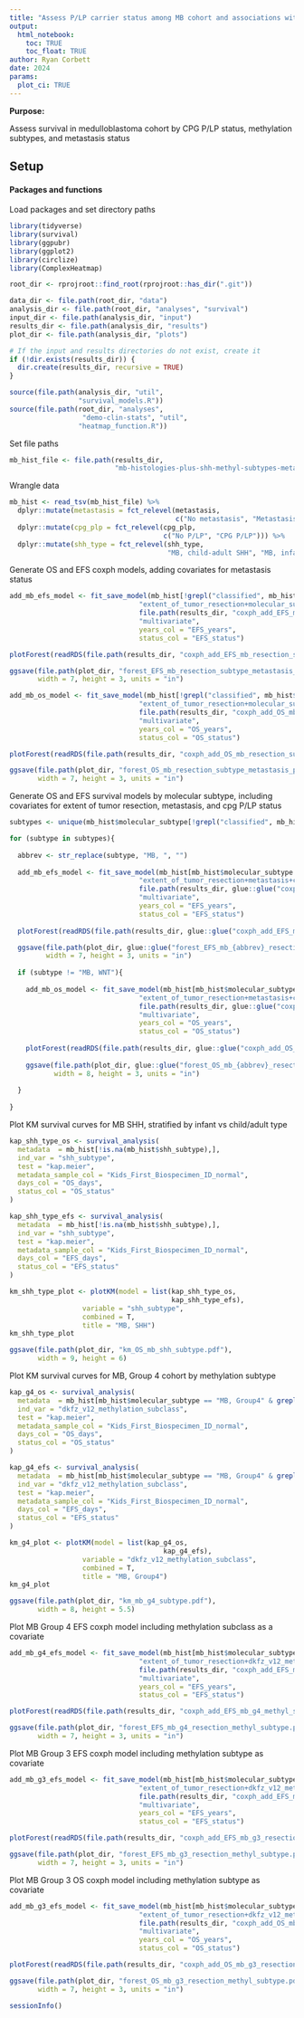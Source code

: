 ```yaml
---
title: "Assess P/LP carrier status among MB cohort and associations with survival"
output: 
  html_notebook:
    toc: TRUE
    toc_float: TRUE
author: Ryan Corbett
date: 2024
params:
  plot_ci: TRUE
---
```


**Purpose:** 

Assess survival in medulloblastoma cohort by CPG P/LP status, methylation subtypes, and metastasis status

## Setup

#### Packages and functions

Load packages and set directory paths
```r
library(tidyverse)
library(survival)
library(ggpubr)
library(ggplot2)
library(circlize)
library(ComplexHeatmap)

root_dir <- rprojroot::find_root(rprojroot::has_dir(".git"))

data_dir <- file.path(root_dir, "data")
analysis_dir <- file.path(root_dir, "analyses", "survival")
input_dir <- file.path(analysis_dir, "input")
results_dir <- file.path(analysis_dir, "results")
plot_dir <- file.path(analysis_dir, "plots")

# If the input and results directories do not exist, create it
if (!dir.exists(results_dir)) {
  dir.create(results_dir, recursive = TRUE)
}

source(file.path(analysis_dir, "util",
                 "survival_models.R"))
source(file.path(root_dir, "analyses", 
                  "demo-clin-stats", "util",
                 "heatmap_function.R"))
```

Set file paths

```r
mb_hist_file <- file.path(results_dir, 
                          "mb-histologies-plus-shh-methyl-subtypes-metastsis.tsv")
```

Wrangle data

```r
mb_hist <- read_tsv(mb_hist_file) %>%
  dplyr::mutate(metastasis = fct_relevel(metastasis, 
                                         c("No metastasis", "Metastasis"))) %>%
  dplyr::mutate(cpg_plp = fct_relevel(cpg_plp,
                                      c("No P/LP", "CPG P/LP"))) %>%
  dplyr::mutate(shh_type = fct_relevel(shh_type,
                                       "MB, child-adult SHH", "MB, infant SHH"))
```

Generate OS and EFS coxph models, adding covariates for metastasis status

```r
add_mb_efs_model <- fit_save_model(mb_hist[!grepl("classified", mb_hist$molecular_subtype),],
                                "extent_of_tumor_resection+molecular_subtype+metastasis+cpg_plp",
                                file.path(results_dir, "coxph_add_EFS_mb_resection_subtype_metastasis_plp.RDS"),
                                "multivariate",
                                years_col = "EFS_years",
                                status_col = "EFS_status")

plotForest(readRDS(file.path(results_dir, "coxph_add_EFS_mb_resection_subtype_metastasis_plp.RDS")))

ggsave(file.path(plot_dir, "forest_EFS_mb_resection_subtype_metastasis_plp.pdf"),
       width = 7, height = 3, units = "in")
```

```r
add_mb_os_model <- fit_save_model(mb_hist[!grepl("classified", mb_hist$molecular_subtype),],
                                "extent_of_tumor_resection+molecular_subtype+metastasis+cpg_plp",
                                file.path(results_dir, "coxph_add_OS_mb_resection_subtype_metastasis_plp.RDS"),
                                "multivariate",
                                years_col = "OS_years",
                                status_col = "OS_status")

plotForest(readRDS(file.path(results_dir, "coxph_add_OS_mb_resection_subtype_metastasis_plp.RDS")))

ggsave(file.path(plot_dir, "forest_OS_mb_resection_subtype_metastasis_plp.pdf"),
       width = 7, height = 3, units = "in")
```

Generate OS and EFS survival models by molecular subtype, including covariates for extent of tumor resection, metastasis, and cpg P/LP status

```r
subtypes <- unique(mb_hist$molecular_subtype[!grepl("classified", mb_hist$molecular_subtype)])

for (subtype in subtypes){
  
  abbrev <- str_replace(subtype, "MB, ", "")
  
  add_mb_efs_model <- fit_save_model(mb_hist[mb_hist$molecular_subtype == subtype,],
                                "extent_of_tumor_resection+metastasis+cpg_plp",
                                file.path(results_dir, glue::glue("coxph_add_EFS_mb_{abbrev}_resection_metastasis_plp.RDS")),
                                "multivariate",
                                years_col = "EFS_years",
                                status_col = "EFS_status")
  
  plotForest(readRDS(file.path(results_dir, glue::glue("coxph_add_EFS_mb_{abbrev}_resection_metastasis_plp.RDS"))))

  ggsave(file.path(plot_dir, glue::glue("forest_EFS_mb_{abbrev}_resection_subtype_metastasis.pdf")),
         width = 7, height = 3, units = "in")
  
  if (subtype != "MB, WNT"){
  
    add_mb_os_model <- fit_save_model(mb_hist[mb_hist$molecular_subtype == subtype,],
                                "extent_of_tumor_resection+metastasis+cpg_plp",
                                file.path(results_dir, glue::glue("coxph_add_OS_mb_{abbrev}_resection_metastasis_plp.RDS")),
                                "multivariate",
                                years_col = "OS_years",
                                status_col = "OS_status")
    
    plotForest(readRDS(file.path(results_dir, glue::glue("coxph_add_OS_mb_{abbrev}_resection_metastasis_plp.RDS"))))
  
    ggsave(file.path(plot_dir, glue::glue("forest_OS_mb_{abbrev}_resection_subtype_metastasis.pdf")),
           width = 8, height = 3, units = "in")
    
  }
  
}
```
Plot KM survival curves for MB SHH, stratified by infant vs child/adult type 

```r
kap_shh_type_os <- survival_analysis(
  metadata  = mb_hist[!is.na(mb_hist$shh_subtype),],
  ind_var = "shh_subtype",
  test = "kap.meier",
  metadata_sample_col = "Kids_First_Biospecimen_ID_normal", 
  days_col = "OS_days",
  status_col = "OS_status"
)

kap_shh_type_efs <- survival_analysis(
  metadata  = mb_hist[!is.na(mb_hist$shh_subtype),],
  ind_var = "shh_subtype",
  test = "kap.meier",
  metadata_sample_col = "Kids_First_Biospecimen_ID_normal", 
  days_col = "EFS_days",
  status_col = "EFS_status"
)

km_shh_type_plot <- plotKM(model = list(kap_shh_type_os,
                                        kap_shh_type_efs),
                  variable = "shh_subtype",
                  combined = T, 
                  title = "MB, SHH")
km_shh_type_plot

ggsave(file.path(plot_dir, "km_OS_mb_shh_subtype.pdf"),
       width = 9, height = 6)
```
Plot KM survival curves for MB, Group 4 cohort by methylation subtype

```r
kap_g4_os <- survival_analysis(
  metadata  = mb_hist[mb_hist$molecular_subtype == "MB, Group4" & grepl("G34", mb_hist$dkfz_v12_methylation_subclass),],
  ind_var = "dkfz_v12_methylation_subclass",
  test = "kap.meier",
  metadata_sample_col = "Kids_First_Biospecimen_ID_normal", 
  days_col = "OS_days",
  status_col = "OS_status"
)

kap_g4_efs <- survival_analysis(
  metadata  = mb_hist[mb_hist$molecular_subtype == "MB, Group4" & grepl("G34", mb_hist$dkfz_v12_methylation_subclass),],
  ind_var = "dkfz_v12_methylation_subclass",
  test = "kap.meier",
  metadata_sample_col = "Kids_First_Biospecimen_ID_normal", 
  days_col = "EFS_days",
  status_col = "EFS_status"
)

km_g4_plot <- plotKM(model = list(kap_g4_os,
                                      kap_g4_efs),
                  variable = "dkfz_v12_methylation_subclass",
                  combined = T, 
                  title = "MB, Group4")
km_g4_plot

ggsave(file.path(plot_dir, "km_mb_g4_subtype.pdf"),
       width = 8, height = 5.5)
```
Plot MB Group 4 EFS coxph model including methylation subclass as a covariate

```r
add_mb_g4_efs_model <- fit_save_model(mb_hist[mb_hist$molecular_subtype == "MB, Group4" & grepl("G34", mb_hist$dkfz_v12_methylation_subclass),],
                                "extent_of_tumor_resection+dkfz_v12_methylation_subclass+cpg_plp",
                                file.path(results_dir, "coxph_add_EFS_mb_g4_methyl_subtype.RDS"),
                                "multivariate",
                                years_col = "EFS_years",
                                status_col = "EFS_status")

plotForest(readRDS(file.path(results_dir, "coxph_add_EFS_mb_g4_methyl_subtype.RDS")))

ggsave(file.path(plot_dir, "forest_EFS_mb_g4_resection_methyl_subtype.pdf"),
       width = 7, height = 3, units = "in")
```
Plot MB Group 3 EFS coxph model including methylation subtype as covariate

```r
add_mb_g3_efs_model <- fit_save_model(mb_hist[mb_hist$molecular_subtype == "MB, Group3" & grepl("G34", mb_hist$dkfz_v12_methylation_subclass),],
                                "extent_of_tumor_resection+dkfz_v12_methylation_subclass+cpg_plp",
                                file.path(results_dir, "coxph_add_EFS_mb_g3_resection_methyl_subtype.RDS"),
                                "multivariate",
                                years_col = "EFS_years",
                                status_col = "EFS_status")

plotForest(readRDS(file.path(results_dir, "coxph_add_EFS_mb_g3_resection_methyl_subtype.RDS")))

ggsave(file.path(plot_dir, "forest_EFS_mb_g3_resection_methyl_subtype.pdf"),
       width = 7, height = 3, units = "in")
```
Plot MB Group 3 OS coxph model including methylation subtype as covariate

```r
add_mb_g3_efs_model <- fit_save_model(mb_hist[mb_hist$molecular_subtype == "MB, Group3" & grepl("G34", mb_hist$dkfz_v12_methylation_subclass),],
                                "extent_of_tumor_resection+dkfz_v12_methylation_subclass+cpg_plp",
                                file.path(results_dir, "coxph_add_OS_mb_g3_resection_methyl_subtype.RDS"),
                                "multivariate",
                                years_col = "OS_years",
                                status_col = "OS_status")

plotForest(readRDS(file.path(results_dir, "coxph_add_OS_mb_g3_resection_methyl_subtype.RDS")))

ggsave(file.path(plot_dir, "forest_OS_mb_g3_resection_methyl_subtype.pdf"),
       width = 7, height = 3, units = "in")
```

```r
sessionInfo()
```